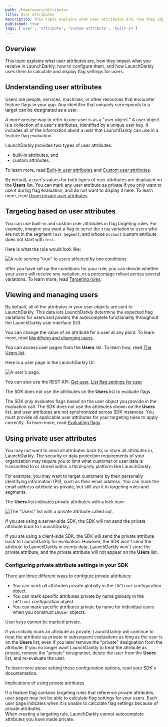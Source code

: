 ```yaml
---
path: /home/users/attributes
title: User attributes
description: This topic explains what user attributes are, how they impact what you receive in LaunchDarkly, how to configure them, and how LaunchDarkly uses them to calculate and display flag settings for users.
published: true
tags: ['user', 'attribute', 'custom attribute', 'built-in']
---
```


## Overview

This topic explains what user attributes are, how they impact what you receive in LaunchDarkly, how to configure them, and how LaunchDarkly uses them to calculate and display flag settings for users.

## Understanding user attributes

Users are people, services, machines, or other resources that encounter feature flags in your app. Any identifier that uniquely corresponds to a target can be designated as a user.

A more precise way to refer to one user is as a "user object." A user object is a collection of a user's attributes, identified by a unique user key. It includes all of the information about a user that LaunchDarkly can use in a feature flag evaluation.

LaunchDarkly provides two types of user attributes:
- built-in attributes, and
- custom attributes.

To learn more, read [Built-in user attributes](/home/users/built-in-attributes) and [Custom user attributes](/home/users/custom-attributes).

By default, a user's values for both types of user attributes are displayed on the **Users** list. You can mark any user attribute as private if you only want to use it during flag evaluation, and do not want to display it here. To learn more, read [Using private user attributes](#using-private-user-attributes).

## Targeting based on user attributes

You can use built-in and custom user attributes in flag targeting rules. For example, imagine you want a flag to serve the `true` variation to users who are not in the segment `Test Segment`, and whose `Account` custom attribute does not start with `test`.

Here is what the rule would look like:

![A rule serving "true" to users affected by two conditions.](users-targeting-multiple-rules.png)

After you have set up the conditions for your rule, you can decide whether your users will receive one variation, or a percentage rollout across several variations. To learn more, read [Targeting rules](/home/flags/targeting-rules).

## Viewing and managing users

By default, all of the attributes in your user objects are sent to LaunchDarkly. This data lets LaunchDarkly determine the expected flag variations for users and powers the autocomplete functionality throughout the LaunchDarkly user interface (UI).

You can change the value of an attribute for a user at any point. To learn more, read [Identifying and changing users](/sdk/features/identify).

You can access user pages from the **Users** list. To learn how, read [The Users list](/home/users/users-list).

Here is a user page in the LaunchDarkly UI:

![A user's page.](users-details.png)

<LearnMore>

You can also use the REST API: [Get user](https://apidocs.launchdarkly.com/tag/Users#operation/getUser), [List flag settings for user](https://apidocs.launchdarkly.com/tag/User-settings#operation/getUserFlagSettings)

</LearnMore>

<Callout intent="alert">
<CalloutTitle>The SDK does not use the attributes on the <strong>Users</strong> list to evaluate flags</CalloutTitle>
<CalloutDescription>

The SDK only evaluates flags based on the user object you provide in the evaluation call. The SDK does not use the attributes shown on the <strong>Users</strong> list, and user attributes are not synchronized across SDK instances. You must provide all applicable user attributes for your targeting rules to apply correctly. To learn more, read [Evaluating flags](/sdk/features/evaluating).

</CalloutDescription>
</Callout>

## Using private user attributes

You may not want to send all attributes back to, or store all attributes in, LaunchDarkly. The security or data protection requirements of your organization may require you to limit what customer or user data is transmitted to or stored within a third-party platform like LaunchDarkly.

For example, you may want to target customers by their personally identifying information (PII), such as their email address. You can mark the email address attribute as private, but still use it in targeting rules and segments.

The **Users** list indicates private attributes with a lock icon:

![The "Users" list with a private attribute called out.](users-private-attribute-callout.png)

If you are using a server-side SDK, the SDK will not send the private attribute back to LaunchDarkly.

If you are using a client-side SDK, the SDK will send the private attribute back to LaunchDarkly for evaluation. However, the SDK won't send the attribute to LaunchDarkly in events data, LaunchDarkly won't store the private attribute, and the private attribute will not appear on the **Users** list.

### Configuring private attribute settings in your SDK

There are three different ways to configure private attributes:

- You can mark _all_ attributes private globally in the `LDClient` configuration object.
- You can mark specific attributes private by name globally in the `LdClient` configuration object.
- You can mark specific attributes private by name for individual users when you construct `LDUser` objects.

User keys cannot be marked private.

If you initially mark an attribute as private, LaunchDarkly will continue to treat the attribute as private in subsequent evaluations as long as the user is on the **Users** list, even if you later remove the "private" designation from the attribute. If you no longer want LaunchDarkly to treat the attribute as private, remove the "private" designation, delete the user from the **Users** list, and re-evaluate the user.

To learn more about setting these configuration options, read your SDK's documentation.

<Callout intent="alert">
<CalloutTitle>Implications of using private attributes</CalloutTitle>
<CalloutDescription>

If a feature flag contains targeting rules that reference private attributes, user pages may not be able to calculate flag settings for your users. Each user page indicates when it is unable to calculate flag settings because of private attributes.
<br />
When creating a targeting rule, LaunchDarkly cannot autocomplete attributes you have made private.

</CalloutDescription>
</Callout>

